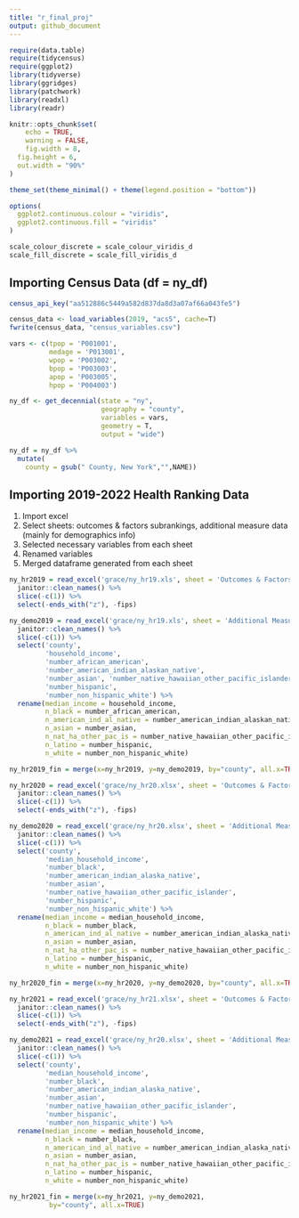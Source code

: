 ```yaml
---
title: "r_final_proj"
output: github_document
---
```


```r
require(data.table)
require(tidycensus)
require(ggplot2)
library(tidyverse)
library(ggridges)
library(patchwork)
library(readxl)
library(readr)

knitr::opts_chunk$set(
	echo = TRUE,
	warning = FALSE,
	fig.width = 8, 
  fig.height = 6,
  out.width = "90%"
)

theme_set(theme_minimal() + theme(legend.position = "bottom"))

options(
  ggplot2.continuous.colour = "viridis",
  ggplot2.continuous.fill = "viridis"
)

scale_colour_discrete = scale_colour_viridis_d
scale_fill_discrete = scale_fill_viridis_d
```

## Importing Census Data (df = ny_df)

```r
census_api_key("aa512886c5449a582d837da8d3a07af66a043fe5")

census_data <- load_variables(2019, "acs5", cache=T)
fwrite(census_data, "census_variables.csv")

vars <- c(tpop = 'P001001',
          medage = 'P013001',
          wpop = 'P003002',
          bpop = 'P003003',
          apop = 'P003005',
          hpop = 'P004003')

ny_df <- get_decennial(state = "ny", 
                       geography = "county",
                       variables = vars,
                       geometry = T,
                       output = "wide")

ny_df = ny_df %>%
  mutate(
    county = gsub(" County, New York","",NAME))
```

## Importing 2019-2022 Health Ranking Data 

1. Import excel
2. Select sheets: outcomes & factors subrankings, additional measure data (mainly for demographics info)
3. Selected necessary variables from each sheet
4. Renamed variables 
5. Merged dataframe generated from each sheet

```r
ny_hr2019 = read_excel('grace/ny_hr19.xls', sheet = 'Outcomes & Factors SubRankings', skip = 1) %>% 
  janitor::clean_names() %>% 
  slice(-c(1)) %>% 
  select(-ends_with("z"), -fips)

ny_demo2019 = read_excel('grace/ny_hr19.xls', sheet = 'Additional Measure Data', skip = 1) %>% 
  janitor::clean_names() %>% 
  slice(-c(1)) %>% 
  select('county', 
         'household_income', 
         'number_african_american', 
         'number_american_indian_alaskan_native', 
         'number_asian', 'number_native_hawaiian_other_pacific_islander', 
         'number_hispanic', 
         'number_non_hispanic_white') %>% 
  rename(median_income = household_income, 
         n_black = number_african_american, 
         n_american_ind_al_native = number_american_indian_alaskan_native, 
         n_asian = number_asian, 
         n_nat_ha_other_pac_is = number_native_hawaiian_other_pacific_islander, 
         n_latino = number_hispanic, 
         n_white = number_non_hispanic_white)

ny_hr2019_fin = merge(x=ny_hr2019, y=ny_demo2019, by="county", all.x=TRUE)
```

```r
ny_hr2020 = read_excel('grace/ny_hr20.xlsx', sheet = 'Outcomes & Factors SubRankings', skip = 1) %>% 
  janitor::clean_names() %>% 
  slice(-c(1)) %>% 
  select(-ends_with("z"), -fips)

ny_demo2020 = read_excel('grace/ny_hr20.xlsx', sheet = 'Additional Measure Data', skip = 1) %>% 
  janitor::clean_names() %>% 
  slice(-c(1)) %>% 
  select('county', 
         'median_household_income', 
         'number_black', 
         'number_american_indian_alaska_native', 
         'number_asian', 
         'number_native_hawaiian_other_pacific_islander', 
         'number_hispanic', 
         'number_non_hispanic_white') %>% 
  rename(median_income = median_household_income, 
         n_black = number_black, 
         n_american_ind_al_native = number_american_indian_alaska_native, 
         n_asian = number_asian, 
         n_nat_ha_other_pac_is = number_native_hawaiian_other_pacific_islander, 
         n_latino = number_hispanic, 
         n_white = number_non_hispanic_white)

ny_hr2020_fin = merge(x=ny_hr2020, y=ny_demo2020, by="county", all.x=TRUE)
```

```r
ny_hr2021 = read_excel('grace/ny_hr21.xlsx', sheet = 'Outcomes & Factors SubRankings', skip = 1) %>% 
  janitor::clean_names() %>% 
  slice(-c(1)) %>% 
  select(-ends_with("z"), -fips)

ny_demo2021 = read_excel('grace/ny_hr20.xlsx', sheet = 'Additional Measure Data', skip = 1) %>% 
  janitor::clean_names() %>% 
  slice(-c(1)) %>% 
  select('county', 
         'median_household_income', 
         'number_black', 
         'number_american_indian_alaska_native', 
         'number_asian', 
         'number_native_hawaiian_other_pacific_islander', 
         'number_hispanic', 
         'number_non_hispanic_white') %>% 
  rename(median_income = median_household_income, 
         n_black = number_black, 
         n_american_ind_al_native = number_american_indian_alaska_native, 
         n_asian = number_asian, 
         n_nat_ha_other_pac_is = number_native_hawaiian_other_pacific_islander, 
         n_latino = number_hispanic, 
         n_white = number_non_hispanic_white)

ny_hr2021_fin = merge(x=ny_hr2021, y=ny_demo2021, 
          by="county", all.x=TRUE)
```

